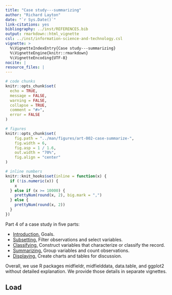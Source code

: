 ```yaml
---
title: "Case study---summarizing"
author: "Richard Layton"
date: "`r Sys.Date()`"
link-citations: yes
bibliography: ../inst/REFERENCES.bib
output: rmarkdown::html_vignette
csl: ../inst/information-science-and-technology.csl
vignette: >
  %\VignetteIndexEntry{Case study---summarizing}
  %\VignetteEngine{knitr::rmarkdown}
  %\VignetteEncoding{UTF-8}
nocite: | 
resource_files: |
---
```


```r
# code chunks
knitr::opts_chunk$set(
  echo = TRUE,
  message = FALSE,
  warning = FALSE,
  collapse = TRUE,
  comment = "#>",
  error = FALSE
)

# figures
knitr::opts_chunk$set(
    fig.path = "../man/figures/art-002-case-summarize-", 
    fig.width = 6,
    fig.asp = 1 / 1.6,
    out.width = "70%",
    fig.align = "center"
)

# inline numbers
knitr::knit_hooks$set(inline = function(x) {
  if (!is.numeric(x)) {
    x
  } else if (x >= 10000) {
    prettyNum(round(x, 2), big.mark = ",")
  } else {
    prettyNum(round(x, 2))
  }
})
```

Part 4 of a case study in five parts:

- [Introduction.](art-001-case-introduction.html) Goals.  
- [Subsetting.](art-002-case-filter.html) Filter observations and select variables.  
- [Classifying.](art-003-case-classify.html) Construct variables that characterize or classify the record. 
- [Summarizing.](art-004-case-summarize.html) Group variables and count observations.
- [Displaying.](art-005-case-display.html) Create charts and tables for discussion.

Overall, we use R packages midfieldr, midfielddata, data.table, and ggplot2 without detailed explanation.  We provide those details in separate vignettes.  


## Load 
